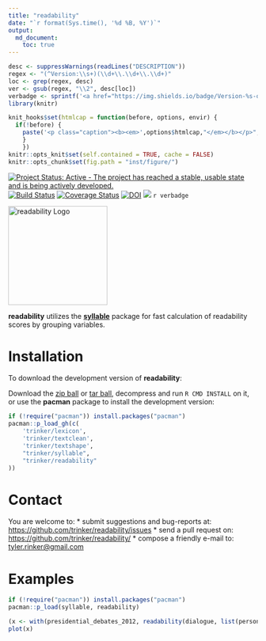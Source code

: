 ```yaml
---
title: "readability"
date: "`r format(Sys.time(), '%d %B, %Y')`"
output:
  md_document:
    toc: true      
---
```


```r
desc <- suppressWarnings(readLines("DESCRIPTION"))
regex <- "(^Version:\\s+)(\\d+\\.\\d+\\.\\d+)"
loc <- grep(regex, desc)
ver <- gsub(regex, "\\2", desc[loc])
verbadge <- sprintf('<a href="https://img.shields.io/badge/Version-%s-orange.svg"><img src="https://img.shields.io/badge/Version-%s-orange.svg" alt="Version"/></a></p>', ver, ver)
library(knitr)
````


```r
knit_hooks$set(htmlcap = function(before, options, envir) {
  if(!before) {
    paste('<p class="caption"><b><em>',options$htmlcap,"</em></b></p>",sep="")
    }
    })
knitr::opts_knit$set(self.contained = TRUE, cache = FALSE)
knitr::opts_chunk$set(fig.path = "inst/figure/")
```

[![Project Status: Active - The project has reached a stable, usable state and is being actively developed.](http://www.repostatus.org/badges/0.1.0/active.svg)](http://www.repostatus.org/#active)
[![Build Status](https://travis-ci.org/trinker/readability.svg?branch=master)](https://travis-ci.org/trinker/readability)
[![Coverage Status](https://coveralls.io/repos/trinker/readability/badge.svg?branch=master)](https://coveralls.io/r/trinker/readability?branch=master)
[![DOI](https://zenodo.org/badge/5398/trinker/readability.svg)](https://zenodo.org/badge/latestdoi/5398/trinker/readability)
[![](http://cranlogs.r-pkg.org/badges/readability)](https://cran.r-project.org/package=readability)
`r verbadge`

<img src="inst/readability_logo/r_readability.png" width="200" alt="readability Logo">  


**readability** utilizes the [**syllable**](https://github.com/trinker/syllable) package for fast calculation of readability scores by grouping variables.

# Installation

To download the development version of **readability**:

Download the [zip ball](https://github.com/trinker/readability/zipball/master) or [tar ball](https://github.com/trinker/readability/tarball/master), decompress and run `R CMD INSTALL` on it, or use the **pacman** package to install the development version:

```r
if (!require("pacman")) install.packages("pacman")
pacman::p_load_gh(c(
    'trinker/lexicon',
    'trinker/textclean',
    'trinker/textshape',
    "trinker/syllable", 
    "trinker/readability"
))
```

# Contact

You are welcome to:
* submit suggestions and bug-reports at: <https://github.com/trinker/readability/issues>
* send a pull request on: <https://github.com/trinker/readability/>
* compose a friendly e-mail to: <tyler.rinker@gmail.com>

# Examples 

```r
if (!require("pacman")) install.packages("pacman")
pacman::p_load(syllable, readability)
```

```r
(x <- with(presidential_debates_2012, readability(dialogue, list(person, time))))
plot(x)
```
